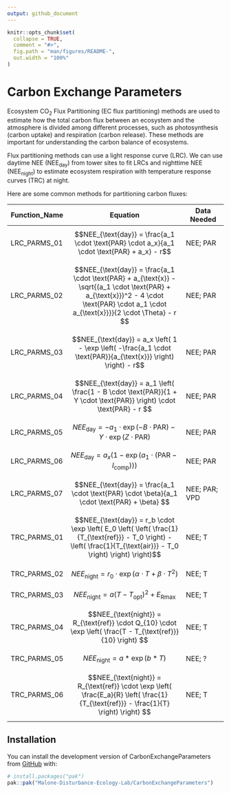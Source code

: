 ```yaml
---
output: github_document
---
```


<!-- README.md is generated from README.Rmd. Please edit that file -->

```r
knitr::opts_chunk$set(
  collapse = TRUE,
  comment = "#>",
  fig.path = "man/figures/README-",
  out.width = "100%"
)
```

# Carbon Exchange Parameters

<!-- badges: start -->
<!-- badges: end -->

Ecosystem CO<sub>2</sub> Flux Partitioning (EC flux partitioning) methods are used to estimate how the total carbon flux between an ecosystem and the atmosphere is divided among different processes, such as photosynthesis (carbon uptake) and respiration (carbon release). These methods are important for understanding the carbon balance of ecosystems. 

Flux partitioning methods can use a light response curve (LRC). We can use daytime NEE (NEE<sub>day</sub>) from tower sites to fit LRCs and nighttime NEE (NEE<sub>night</sub>) to estimate ecosystem respiration with temperature response curves (TRC) at night. 

Here are some common methods for partitioning carbon fluxes:

|Function_Name	|Equation | Data Needed | 
|---------------|-------------------------------------------|---------------|
|LRC_PARMS_01	  | $$NEE_{\text{day}} = \frac{a_1 \cdot \text{PAR} \cdot a_x}{a_1 \cdot \text{PAR} + a_x} - r$$ | NEE; PAR|
|LRC_PARMS_02	  | $$NEE_{\text{day}} = \frac{a_1 \cdot \text{PAR} + a_{\text{x}} - \sqrt{(a_1 \cdot \text{PAR} + a_{\text{x}})^2 - 4 \cdot \text{PAR} \cdot a_1 \cdot a_{\text{x}}}}{2 \cdot \Theta} - r $$| NEE; PAR|
|LRC_PARMS_03	  | $$NEE_{\text{day}} = a_x \left( 1 - \exp \left( -\frac{a_1 \cdot \text{PAR}}{a_{\text{x}}} \right) \right) - r$$ | NEE; PAR|
|LRC_PARMS_04	  | $$NEE_{\text{day}} = a_1 \left( \frac{1 - B \cdot \text{PAR}}{1 + Y \cdot \text{PAR}} \right) \cdot \text{PAR} - r $$| NEE; PAR|
|LRC_PARMS_05	  | $$NEE_{\text{day}} = -a_1 \cdot \exp(-B \cdot \text{PAR}) - Y \cdot \exp(Z \cdot \text{PAR}) $$| NEE; PAR|
|LRC_PARMS_06	  | $$NEE_{\text{day}} = a_x \left( 1 - \exp \left( a_1 \cdot \left( \text{PAR} - I_{\text{comp}} \right) \right) \right) $$ | NEE; PAR|
|LRC_PARMS_07	  | $$NEE_{\text{day}} = \frac{a_1 \cdot \text{PAR} \cdot \beta}{a_1 \cdot \text{PAR} + \beta} $$| NEE; PAR; VPD|
|TRC_PARMS_01   | $$NEE_{\text{day}} = r_b \cdot \exp \left( E_0 \left( \left( \frac{1}{T_{\text{ref}}} - T_0 \right) - \left( \frac{1}{T_{\text{air}}} - T_0 \right) \right) \right)$$| NEE; T|
|TRC_PARMS_02   | $$NEE_{\text{night}} = r_0 \cdot \exp \left( \alpha \cdot T + \beta \cdot T^2 \right) $$|NEE; T |
|TRC_PARMS_03   | $$NEE_{\text{night}} = a \left( T - T_{\text{opt}} \right)^2 + E_{\text{Rmax}} $$|NEE; T|
|TRC_PARMS_04   | $$NEE_{\text{night}} = R_{\text{ref}} \cdot Q_{10} \cdot \exp \left( \frac{T - T_{\text{ref}}}{10} \right) $$| NEE; T|
|TRC_PARMS_05   | $$NEE_{\text{night}} = a * \exp \left(b*T\right) $$|NEE; ? |
|TRC_PARMS_06   | $$NEE_{\text{night}} = R_{\text{ref}} \cdot \exp \left( \frac{E_a}{R} \left( \frac{1}{T_{\text{ref}}} - \frac{1}{T} \right) \right) $$|NEE; T|


## Installation

You can install the development version of CarbonExchangeParameters from [GitHub](https://github.com/) with:

``` r
# install.packages("pak")
pak::pak("Malone-Disturbance-Ecology-Lab/CarbonExchangeParameters")
```
